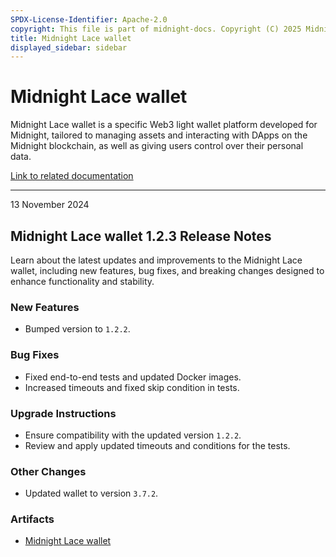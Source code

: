 ```yaml
---
SPDX-License-Identifier: Apache-2.0
copyright: This file is part of midnight-docs. Copyright (C) 2025 Midnight Foundation. Licensed under the Apache License, Version 2.0 (the "License"); You may not use this file except in compliance with the License. You may obtain a copy of the License at http://www.apache.org/licenses/LICENSE-2.0 Unless required by applicable law or agreed to in writing, software distributed under the License is distributed on an "AS IS" BASIS, WITHOUT WARRANTIES OR CONDITIONS OF ANY KIND, either express or implied. See the License for the specific language governing permissions and limitations under the License.
title: Midnight Lace wallet
displayed_sidebar: sidebar
---
```


# Midnight Lace wallet

Midnight Lace wallet is a specific Web3 light wallet platform developed for Midnight, tailored to managing assets and interacting with DApps on the Midnight blockchain, as well as giving users control over their personal data.

[Link to related documentation](https://www.lace.io/)

---

<div 
  style={{
    marginTop: '0',
    fontSize: '1rem',
    fontWeight: 'normal',
    marginBottom: '0.5rem'
  }}
>
  13 November 2024
</div>

## Midnight Lace wallet 1.2.3 Release Notes

Learn about the latest updates and improvements to the Midnight Lace wallet, including new features, bug fixes, and breaking changes designed to enhance functionality and stability.

### New Features

- Bumped version to `1.2.2`.  

### Bug Fixes

- Fixed end-to-end tests and updated Docker images.  
- Increased timeouts and fixed skip condition in tests.  

### Upgrade Instructions

- Ensure compatibility with the updated version `1.2.2`.  
- Review and apply updated timeouts and conditions for the tests.  

### Other Changes

- Updated wallet to version `3.7.2`.  

### Artifacts

- [Midnight Lace wallet](https://raw.githubusercontent.com/midnight-ntwrk/releases/gh-pages/artifacts/wallet/midnight-lace-1.2.3/midnight-lace-1.2.3.zip)



